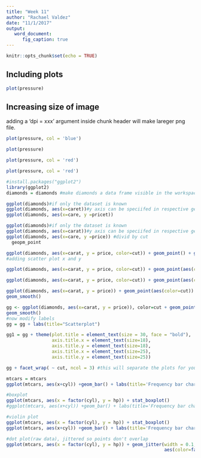 ```yaml
---
title: "Week 11"
author: "Rachael Valdez"
date: "11/1/2017"
output: 
   word_document:
      fig_caption: true
---
```


```r
knitr::opts_chunk$set(echo = TRUE)
```

## Including plots

```r
plot(pressure)
```
## Increasing size of image
adding a 'dpi = xxx' argument inside chunk header will make lareger png file.

```r
plot(pressure, col = 'blue')
```

```r
plot(pressure)
```

```r
plot(pressure, col = 'red')
```

```r
plot(pressure, col = 'red')
```

```r
#install.packages("ggplot2")
library(ggplot2)
diamonds = diamonds #make diamonds a data frame visible in the workspace
```

```r
ggplot(diamonds)#if only the dataset is known
ggplot(diamonds, aes(x=caret))#y axis can be speciifed in respective geoms
ggplot(diamonds, aes(x=care, y =pricet))
```


```r
ggplot(diamonds)#if only the dataset is known
ggplot(diamonds, aes(x=carat))#y axis can be speciifed in respective geoms
ggplot(diamonds, aes(x=care, y =price)) #divid by cut
  geopm_point
```

```r
ggplot(diamonds, aes(x=carat, y = price, color=cut)) + geom_point() + geom_smooth()
#adding scatter plot x and y 
```


```r
ggplot(diamonds, aes(x=carat, y = price, color=cut)) + geom_point(aes(color=cut)) + geom_smooth()

```

```r
ggplot(diamonds, aes(x=carat, y = price, color=cut)) + geom_point(aes(color=cut)) + geom_smooth()

```

```r
ggplot(diamonds, aes(x=carat, y = price)) + geom_point(aes(color=cut)) + alpha=0.3
geom_smooth()

```

```r
gg <- ggplot(diamonds, aes(x=carat, y = price)), color=cut + geom_point(aes(color=cut)) + alpha=0.3
geom_smooth()
#now modify labels
gg = gg + labs(title="Scatterplot")
```

```r
gg1 = gg + theme(plot.title = element_text(size = 30, face = "bold"),
                 axis.title.x = element_text(size=18),
                 axis.title.y = element_text(size=18),
                 axis.title.x = element_text(size=25),
                 axis.title.y = element_text(size=25))
```

```r
gg + facet_wrap( ~ cut, ncol = 3) #this will separate the plots for you, can make several box plots, so I can use this for each strain

```

```r
mtcars = mtcars
ggplot(mtcars, aes(x+cyl)) +geom_bar() + labs(title='Frequency bar chart')

```

```r
#boxplot
ggplot(mtcars, aes(x = factor(cyl), y = hp)) + stat_boxplot()
#ggplot(mtcars, aes(x+cyl)) +geom_bar() + labs(title='Frequency bar chart')

```

```r
#violin plot
ggplot(mtcars, aes(x = factor(cyl), y = hp)) + stat_boxplot()
ggplot(mtcars, aes(x+cyl)) +geom_bar() + labs(title='Frequency bar chart')
```

```r
#dot plot(raw data), jittered so points don't overlap
ggplot(mtcars, aes(x = factor(cyl), y = hp)) + geom_jitter(width = 0.1, height = 0, 
                                                           aes(color=factor(cyl)))

```





